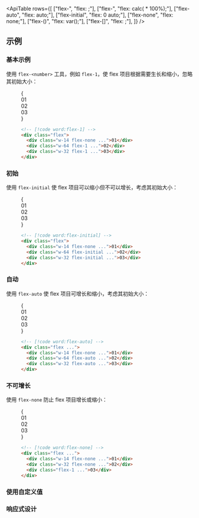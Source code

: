 

<ApiTable
  rows={[
    ["flex-<number>", "flex: <number>;"],
    ["flex-<fraction>", "flex: calc(<fraction> * 100%);"],
    ["flex-auto", "flex: auto;"],
    ["flex-initial", "flex: 0 auto;"],
    ["flex-none", "flex: none;"],
    ["flex-(<custom-property>)", "flex: var(<custom-property>);"],
    ["flex-[<value>]", "flex: <value>;"],
  ]}
/>

## 示例

### 基本示例

使用 `flex-<number>` 工具，例如 `flex-1`，使 flex 项目根据需要生长和缩小，忽略其初始大小：

<Figure>

<Example resizable>
  {
    <div className="grid grid-cols-1">
      <Stripes border className="col-start-1 row-start-1 rounded-lg" />
      <div className="col-start-1 row-start-1 flex gap-4 rounded-lg font-mono text-sm leading-6 font-bold text-white">
        <div className="flex h-14 w-14 flex-none items-center justify-center rounded-lg bg-pink-300 p-4 dark:bg-pink-800 dark:text-pink-400">
          01
        </div>
        <div className="flex w-64 flex-1 items-center justify-center rounded-lg bg-pink-500 p-4">02</div>
        <div className="flex w-32 flex-1 items-center justify-center rounded-lg bg-pink-500 p-4">03</div>
      </div>
    </div>
  }
</Example>

```html
<!-- [!code word:flex-1] -->
<div class="flex">
  <div class="w-14 flex-none ...">01</div>
  <div class="w-64 flex-1 ...">02</div>
  <div class="w-32 flex-1 ...">03</div>
</div>
```

</Figure>

### 初始

使用 `flex-initial` 使 flex 项目可以缩小但不可以增长，考虑其初始大小：

<Figure>

<Example resizable>
  {
    <div className="grid grid-cols-1">
      <Stripes border className="col-start-1 row-start-1 rounded-lg" />
      <div className="col-start-1 row-start-1 flex gap-4 rounded-lg font-mono text-sm leading-6 font-bold text-white">
        <div className="flex h-14 w-14 flex-none items-center justify-center rounded-lg bg-blue-300 p-4 dark:bg-blue-800 dark:text-blue-500">
          01
        </div>
        <div className="flex w-24 flex-initial items-center justify-center rounded-lg bg-blue-500 p-4 sm:w-64">02</div>
        <div className="flex w-14 flex-initial items-center justify-center rounded-lg bg-blue-500 p-4 sm:w-32">03</div>
      </div>
    </div>
  }
</Example>

```html
<!-- [!code word:flex-initial] -->
<div class="flex">
  <div class="w-14 flex-none ...">01</div>
  <div class="w-64 flex-initial ...">02</div>
  <div class="w-32 flex-initial ...">03</div>
</div>
```

</Figure>

### 自动

使用 `flex-auto` 使 flex 项目可增长和缩小，考虑其初始大小：

<Figure>

<Example resizable>
  {
    <div className="grid grid-cols-1">
      <Stripes border className="col-start-1 row-start-1 rounded-lg" />
      <div className="col-start-1 row-start-1 flex gap-4 rounded-lg font-mono text-sm leading-6 font-bold text-white">
        <div className="flex h-14 w-14 flex-none items-center justify-center rounded-lg bg-violet-300 p-4 dark:bg-violet-800 dark:text-violet-400">
          01
        </div>
        <div className="flex w-64 flex-auto items-center justify-center rounded-lg bg-violet-500 p-4">02</div>
        <div className="flex w-32 flex-auto items-center justify-center rounded-lg bg-violet-500 p-4">03</div>
      </div>
    </div>
  }
</Example>

```html
<!-- [!code word:flex-auto] -->
<div class="flex ...">
  <div class="w-14 flex-none ...">01</div>
  <div class="w-64 flex-auto ...">02</div>
  <div class="w-32 flex-auto ...">03</div>
</div>
```

</Figure>

### 不可增长

使用 `flex-none` 防止 flex 项目增长或缩小：

<Figure>

<Example resizable>
  {
    <div className="grid grid-cols-1">
      <Stripes border className="col-start-1 row-start-1 rounded-lg" />
      <div className="col-start-1 row-start-1 flex gap-4 rounded-lg font-mono text-sm leading-6 font-bold text-white">
        <div className="flex-none last:pr-8 sm:last:pr-0">
          <div className="flex h-14 w-14 items-center justify-center rounded-lg bg-indigo-500 p-4">01</div>
        </div>
        <div className="flex-none last:pr-8 sm:last:pr-0">
          <div className="flex w-32 items-center justify-center rounded-lg bg-indigo-500 p-4">02</div>
        </div>
        <div className="flex-1 last:pr-8 sm:last:pr-0">
          <div className="flex items-center justify-center rounded-lg bg-indigo-300 p-4 dark:bg-indigo-800 dark:text-indigo-400">
            03
          </div>
        </div>
      </div>
    </div>
  }
</Example>

```html
<!-- [!code word:flex-none] -->
<div class="flex ...">
  <div class="w-14 flex-none ...">01</div>
  <div class="w-32 flex-none ...">02</div>
  <div class="flex-1 ...">03</div>
</div>
```

</Figure>

### 使用自定义值

<UsingACustomValue utility="flex" name="flex 缩写属性" value="3_1_auto" />

### 响应式设计

<ResponsiveDesign property="flex" defaultClass="flex-none" featuredClass="flex-1" />